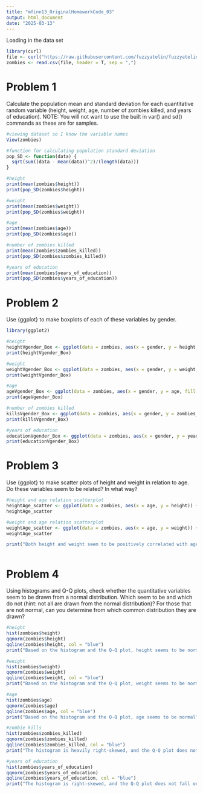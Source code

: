 ```yaml
---
title: "mfinn13_OriginalHomeworkCode_03"
output: html_document
date: "2025-03-13"
---
```


Loading in the data set
```r
library(curl)
file <- curl("https://raw.githubusercontent.com/fuzzyatelin/fuzzyatelin.github.io/refs/heads/master/AN588_Spring25/zombies.csv")
zombies <- read.csv(file, header = T, sep = ",")
```

# Problem 1 
Calculate the population mean and standard deviation for each quantitative random variable (height, weight, age, number of zombies killed, and years of education). NOTE: You will not want to use the built in var() and sd() commands as these are for samples.
```r
#viewing dataset so I know the variable names
View(zombies)

#function for calculating population standard deviation
pop_SD <- function(data) {
  sqrt(sum((data - mean(data))^2)/(length(data)))
}

#height
print(mean(zombies$height))
print(pop_SD(zombies$height))

#weight
print(mean(zombies$weight))
print(pop_SD(zombies$weight))

#age
print(mean(zombies$age))
print(pop_SD(zombies$age))

#number of zombies killed
print(mean(zombies$zombies_killed))
print(pop_SD(zombies$zombies_killed))

#years of education
print(mean(zombies$years_of_education))
print(pop_SD(zombies$years_of_education))

```

# Problem 2
Use {ggplot} to make boxplots of each of these variables by gender.
```r
library(ggplot2)

#height
heightVgender_Box <- ggplot(data = zombies, aes(x = gender, y = height, fill = gender)) + geom_boxplot()
print(heightVgender_Box)

#weight
weightVgender_Box <- ggplot(data = zombies, aes(x = gender, y = weight, fill = gender)) + geom_boxplot()
print(weightVgender_Box)

#age
ageVgender_Box <- ggplot(data = zombies, aes(x = gender, y = age, fill = gender)) + geom_boxplot()
print(ageVgender_Box)

#number of zombies killed
killsVgender_Box <- ggplot(data = zombies, aes(x = gender, y = zombies_killed, fill = gender)) + geom_boxplot()
print(killsVgender_Box)

#years of education 
educationVgender_Box <- ggplot(data = zombies, aes(x = gender, y = years_of_education, fill = gender)) + geom_boxplot()
print(educationVgender_Box)
```

# Problem 3
Use {ggplot} to make scatter plots of height and weight in relation to age. Do these variables seem to be related? In what way?
```r
#height and age relation scatterplot
heightAge_scatter <- ggplot(data = zombies, aes(x = age, y = height)) + geom_point() + geom_smooth(method = "lm")
heightAge_scatter

#weight and age relation scatterplot
weightAge_scatter <- ggplot(data = zombies, aes(x = age, y = weight)) + geom_point() + geom_smooth(method = "lm")
weightAge_scatter

print("Both height and weight seem to be positively correlated with age, though height seems to have a stronger correlation.")



```

# Problem 4
Using histograms and Q-Q plots, check whether the quantitative variables seem to be drawn from a normal distribution. Which seem to be and which do not (hint: not all are drawn from the normal distribution)? For those that are not normal, can you determine from which common distribution they are drawn?
```r
#height
hist(zombies$height)
qqnorm(zombies$height)
qqline(zombies$height, col = "blue")
print("Based on the histogram and the Q-Q plot, height seems to be normally distributed.")

#weight
hist(zombies$weight)
qqnorm(zombies$weight)
qqline(zombies$weight, col = "blue")
print("Based on the histogram and the Q-Q plot, weight seems to be normally distributed.")

#age
hist(zombies$age)
qqnorm(zombies$age)
qqline(zombies$age, col = "blue")
print("Based on the histogram and the Q-Q plot, age seems to be normally distributed.")

#zombie kills
hist(zombies$zombies_killed)
qqnorm(zombies$zombies_killed)
qqline(zombies$zombies_killed, col = "blue")
print("The histogram is heavily right-skewed, and the Q-Q plot does not fall on the line. Zombies killed is not normally distributed. Because the number of kills is count data which could take on a value between 0 and infinity, this is likely from a poisson distribution.")

#years of education 
hist(zombies$years_of_education)
qqnorm(zombies$years_of_education)
qqline(zombies$years_of_education, col = "blue")
print("The histogram is right-skewed, and the Q-Q plot does not fall on the line. Years of education is not normally distributed. Because the number of kills is count data which could take on a value between 0 and infinity, this is likely also from a poisson distribution.")


```

